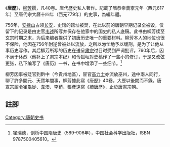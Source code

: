 《'''唐歷'''》，[[柳芳_(唐朝)|柳芳]]撰，凡40卷。唐代歷史私人著作。記載了隋恭帝義寧元年（西元617年）至唐代宗大曆十四年（西元779年）的史事，為編年體。

756年，[[安禄山|安禄山]]占领[[长安|长安]]，史馆的馆址被焚，在此以前的唐朝早期记录全被毁，仅留下的记录是由史官[[韦述|韦述]]所写并保存在他家中的国史的私人底稿。此书由柳芳续至玄宗时期之末，为后来编者提供了初唐历史唯一的重要材料。柳芳本人的地位也很不保险，他因在756年附逆曾被处以流放，之所以匆忙地予以缓刑，是为了让他从事历史写作。其后柳芳所写的历史在送呈[[肃宗|肃宗]]过目时受到严词批评。760年后，因不满于休烈（他补上了肃宗本纪）和令狐峘对史稿作了一些小的修订，于是又改弦更张，私下编写了《唐历》一书，在书中增添了一些细节。<ref name="崔瑞德">崔瑞德，剑桥中国隋唐史（589-906年），中国社会科学出版社，ISBN 9787500405610。</ref>

柳芳因事被貶官到黔中（今貴州地區），宦官[[高力士|高力士]]亦流放巫州，途中兩人同行，聊了許多開元、天寶年間事，柳芳據此寫《唐歷》40卷，大歷以後闕而不錄。唐宣宗詔令[[崔龜從|崔龜從]]、[[韋澳|韋澳]]、[[李荀|李荀]]、[[張彥遠|張彥遠]]寫《續唐歷》，止於唐憲宗朝。

== 註腳 ==
<div class="references-2column">
<references/>
</div>

{{Historical-book-stub}}
[[Category:唐朝史书|Category:唐朝史书]]